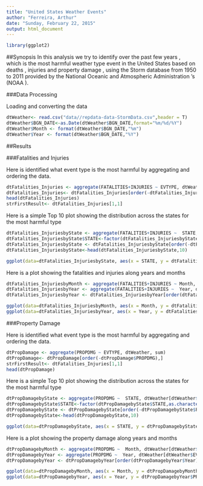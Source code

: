 ```yaml
---
title: "United States Weather Events"
author: "Ferreira, Arthur"
date: "Sunday, February 22, 2015"
output: html_document
---
```

```r
library(ggplot2)
```
##Synopsis
In this analysis we try to identify over the past few years , which is the most harmful weather type event in the United States based on deaths , injuries and property damage , using the Storm database from 1950 to 2011 provided by the National Oceanic and Atmospheric Administration 's (NOAA ).

###Data Processing

Loading and converting the data
```r
dtWeather<- read.csv("data//repdata-data-StormData.csv",header = T)
dtWeather$BGN_DATE<-as.Date(dtWeather$BGN_DATE,format="%m/%d/%Y")
dtWeather$Month <- format(dtWeather$BGN_DATE,"%m")
dtWeather$Year <- format(dtWeather$BGN_DATE,"%Y")
```
##Results

###Fatalities and Injuries

Here is identified what event type is the most harmful by aggregating and ordering the data.

```r
dtFatalities_Injuries <- aggregate(FATALITIES+INJURIES ~ EVTYPE, dtWeather, sum)
dtFatalities_Injuries<- dtFatalities_Injuries[order(-dtFatalities_Injuries$"FATALITIES + INJURIES"),]
head(dtFatalities_Injuries)
strFirstResult<- dtFatalities_Injuries[1,1]
```

Here is a simple Top 10 plot showing the distribution across the states for the most harmful type

```r
dtFatalities_InjuriesbyState <- aggregate(FATALITIES+INJURIES ~  STATE, dtWeather[dtWeather$EVTYPE == strFirstResult,], sum)
dtFatalities_InjuriesbyState$STATE<-factor(dtFatalities_InjuriesbyState$STATE,as.character(dtFatalities_InjuriesbyState$STATE))
dtFatalities_InjuriesbyState <- dtFatalities_InjuriesbyState[order(-dtFatalities_InjuriesbyState$"FATALITIES + INJURIES"),]
dtFatalities_InjuriesbyState<-head(dtFatalities_InjuriesbyState,10)
```

```r
ggplot(data=dtFatalities_InjuriesbyState, aes(x = STATE, y = dtFatalities_InjuriesbyState$"FATALITIES + INJURIES")) +  geom_bar(stat = "identity") +  xlab("State") +  ylab("Fatalities and Injuries") +  ggtitle(paste("Top 10 States Fatalities and Injuries by",strFirstResult))
```

Here is a plot showing the fatalities and injuries along years and months

```r
dtFatalities_InjuriesbyMonth <- aggregate(FATALITIES+INJURIES ~ Month, dtWeather[dtWeather$EVTYPE == strFirstResult,], sum)
dtFatalities_InjuriesbyYear <- aggregate(FATALITIES+INJURIES ~  Year, dtWeather[dtWeather$EVTYPE == strFirstResult,], sum)
dtFatalities_InjuriesbyYear <- dtFatalities_InjuriesbyYear[order(dtFatalities_InjuriesbyYear$Year),]
```

```r
ggplot(data=dtFatalities_InjuriesbyMonth, aes(x = Month, y = dtFatalities_InjuriesbyMonth$"FATALITIES + INJURIES")) +  geom_bar(stat = "identity") +  xlab("Month") +  ylab("Fatalities and Injuries") +  ggtitle(paste(strFirstResult,"Fatalities and Injuries by Month"))
ggplot(data=dtFatalities_InjuriesbyYear, aes(x = Year, y = dtFatalities_InjuriesbyYear$"FATALITIES + INJURIES")) +  geom_bar(stat = "identity") +  xlab("Year") +  ylab("Fatalities and Injuries") +  ggtitle(paste(strFirstResult, "Fatalities and Injuries over the years"))

```


###Property Damage

Here is identified what event type is the most harmful by aggregating and ordering the data.

```r
dtPropDamage <- aggregate(PROPDMG ~ EVTYPE, dtWeather, sum)
dtPropDamage<- dtPropDamage[order(-dtPropDamage$PROPDMG),]
strFirstResult<- dtFatalities_Injuries[1,1]
head(dtPropDamage)
```

Here is a simple Top 10 plot showing the distribution across the states for the most harmful type

```r
dtPropDamagebyState <- aggregate(PROPDMG ~  STATE, dtWeather[dtWeather$EVTYPE == strFirstResult,], sum)
dtPropDamagebyState$STATE<-factor(dtPropDamagebyState$STATE,as.character(dtPropDamagebyState$STATE))
dtPropDamagebyState <- dtPropDamagebyState[order(-dtPropDamagebyState$PROPDMG),]
dtPropDamagebyState<-head(dtPropDamagebyState,10)
```

```r
ggplot(data=dtPropDamagebyState, aes(x = STATE, y = dtPropDamagebyState$PROPDMG)) +  geom_bar(stat = "identity") +  xlab("State") +  ylab("Property Damage") +  ggtitle("Top 10 States Property Damage")

```

Here is a plot showing the property damage along years and months

```r
dtPropDamagebyMonth <- aggregate(PROPDMG ~  Month, dtWeather[dtWeather$EVTYPE == strFirstResult,], sum)
dtPropDamagebyYear <- aggregate(PROPDMG ~  Year, dtWeather[dtWeather$EVTYPE == strFirstResult,], sum)
dtPropDamagebyYear <- dtPropDamagebyYear[order(dtPropDamagebyYear$Year),]
```

```r
ggplot(data=dtPropDamagebyMonth, aes(x = Month, y = dtPropDamagebyMonth$PROPDMG)) +  geom_bar(stat = "identity") +  xlab("Month") +  ylab("Property Damage") +  ggtitle(paste(strFirstResult,"Property Damage by Month"))
ggplot(data=dtPropDamagebyYear, aes(x = Year, y = dtPropDamagebyYear$PROPDMG)) +  geom_bar(stat = "identity") +  xlab("Year") +  ylab("Property Damage") +  ggtitle(paste(strFirstResult, "Property Damage over the years"))

```
